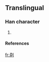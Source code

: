 ==Translingual==

===Han character===
{{Han char|rn=|rad=刀|as=07|sn=9|four=|canj=大廿中弓 (KTLN)}}

# {{defn|Han}}

====References====
{{Han ref|kx=0140.291|dkj=|dj=|hdz=|uh=34EB|ud=13547|bh=|bd=}}



[[fr:㓫]]